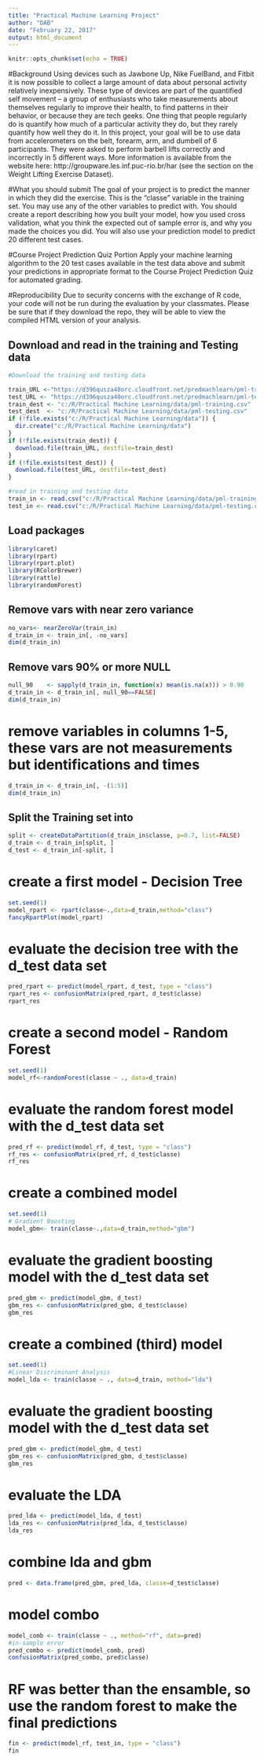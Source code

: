 ```yaml
---
title: "Practical Machine Learning Project"
author: "DAB"
date: "February 22, 2017"
output: html_document
---
```


```r
knitr::opts_chunk$set(echo = TRUE)
```

#Background
Using devices such as Jawbone Up, Nike FuelBand, and Fitbit it is now possible to collect a large amount of data about personal activity relatively inexpensively. These type of devices are part of the quantified self movement – a group of enthusiasts who take measurements about themselves regularly to improve their health, to find patterns in their behavior, or because they are tech geeks. One thing that people regularly do is quantify how much of a particular activity they do, but they rarely quantify how well they do it. In this project, your goal will be to use data from accelerometers on the belt, forearm, arm, and dumbell of 6 participants. They were asked to perform barbell lifts correctly and incorrectly in 5 different ways. More information is available from the website here: http://groupware.les.inf.puc-rio.br/har (see the section on the Weight Lifting Exercise Dataset).

#What you should submit
The goal of your project is to predict the manner in which they did the exercise. This is the "classe" variable in the training set. You may use any of the other variables to predict with. You should create a report describing how you built your model, how you used cross validation, what you think the expected out of sample error is, and why you made the choices you did. You will also use your prediction model to predict 20 different test cases.

#Course Project Prediction Quiz Portion
Apply your machine learning algorithm to the 20 test cases available in the test data above and submit your predictions in appropriate format to the Course Project Prediction Quiz for automated grading.

#Reproducibility
Due to security concerns with the exchange of R code, your code will not be run during the evaluation by your classmates. Please be sure that if they download the repo, they will be able to view the compiled HTML version of your analysis.
	
	

## Download and read in the training and Testing data
```r
#Download the training and testing data

train_URL <-"https://d396qusza40orc.cloudfront.net/predmachlearn/pml-training.csv"
test_URL <- "https://d396qusza40orc.cloudfront.net/predmachlearn/pml-testing.csv"
train_dest <- "c:/R/Practical Machine Learning/data/pml-training.csv"
test_dest  <- "c:/R/Practical Machine Learning/data/pml-testing.csv"
if (!file.exists("c:/R/Practical Machine Learning/data")) {
  dir.create("c:/R/Practical Machine Learning/data")
}
if (!file.exists(train_dest)) {
  download.file(train_URL, destfile=train_dest)
}
if (!file.exists(test_dest)) {
  download.file(test_URL, destfile=test_dest)
}

#read in training and testing data
train_in <- read.csv("c:/R/Practical Machine Learning/data/pml-training.csv")
test_in <- read.csv("c:/R/Practical Machine Learning/data/pml-testing.csv")

```

## Load packages
```r
library(caret)
library(rpart)
library(rpart.plot)
library(RColorBrewer)
library(rattle)
library(randomForest)
```

## Remove vars with near zero variance
```r
no_vars<- nearZeroVar(train_in)
d_train_in <- train_in[, -no_vars]
dim(d_train_in)
```

## Remove vars 90% or more NULL
```r
null_90    <- sapply(d_train_in, function(x) mean(is.na(x))) > 0.90
d_train_in <- d_train_in[, null_90==FALSE]
dim(d_train_in)
```

# remove variables in columns 1-5, these vars are not measurements but identifications and times
```r
d_train_in <- d_train_in[, -(1:5)]
dim(d_train_in)
```


## Split the Training set into 
```r
split <- createDataPartition(d_train_in$classe, p=0.7, list=FALSE)
d_train <- d_train_in[split, ]
d_test <- d_train_in[-split, ]
```


# create a first model - Decision Tree
```r
set.seed(1)
model_rpart <- rpart(classe~.,data=d_train,method="class")
fancyRpartPlot(model_rpart)
```
# evaluate the decision tree with the d_test data set
```r
pred_rpart <- predict(model_rpart, d_test, type = "class")
rpart_res <- confusionMatrix(pred_rpart, d_test$classe)
rpart_res
```

# create a second model - Random Forest
```r
set.seed(1)
model_rf<-randomForest(classe ~ ., data=d_train)
```
# evaluate the random forest model with the d_test data set
```r
pred_rf <- predict(model_rf, d_test, type = "class")
rf_res <- confusionMatrix(pred_rf, d_test$classe)
rf_res
```

# create a combined model
```r
set.seed(1)
# Gradient Boosting
model_gbm<- train(classe~.,data=d_train,method="gbm")
```
# evaluate the gradient boosting model with the d_test data set
```r
pred_gbm <- predict(model_gbm, d_test)
gbm_res <- confusionMatrix(pred_gbm, d_test$classe)
gbm_res
```

# create a combined (third) model
```r
set.seed(1)
#Linear Discriminant Analysis
model_lda <- train(classe ~ ., data=d_train, method="lda")
```
# evaluate the gradient boosting model with the d_test data set
```r

pred_gbm <- predict(model_gbm, d_test)
gbm_res <- confusionMatrix(pred_gbm, d_test$classe)
gbm_res
```
# evaluate the LDA
```r
pred_lda <- predict(model_lda, d_test)
lda_res <- confusionMatrix(pred_lda, d_test$classe)
lda_res
```


# combine lda and gbm
```r
pred <- data.frame(pred_gbm, pred_lda, classe=d_test$classe)
```


# model combo
```r
model_comb <- train(classe ~ ., method="rf", data=pred)
#in-sample error
pred_combo <- predict(model_comb, pred)
confusionMatrix(pred_combo, pred$classe)
```
# RF was better than the ensamble, so use the random forest to make the final predictions
```r
fin <- predict(model_rf, test_in, type = "class")
fin
```
